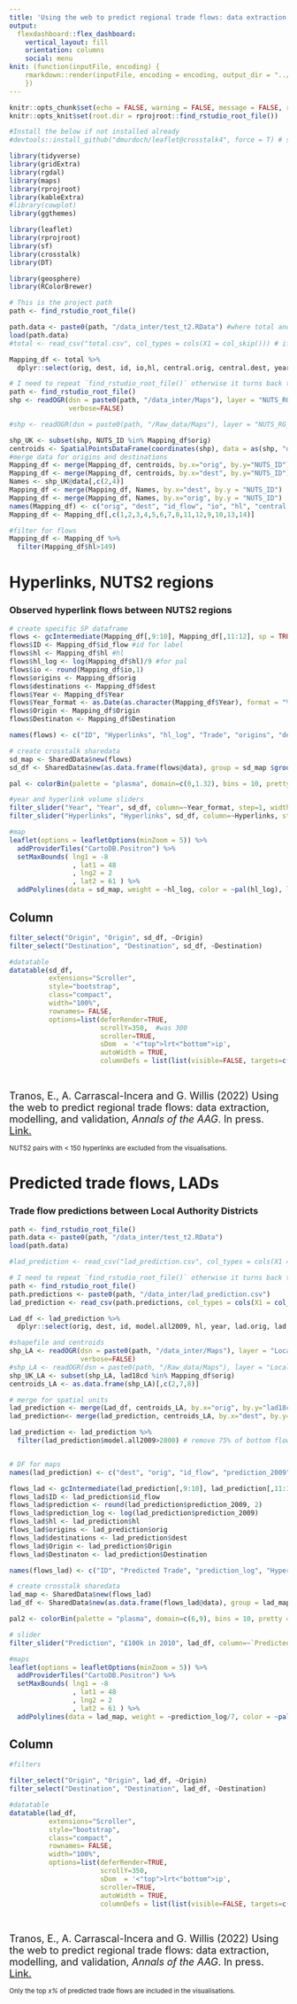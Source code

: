 ```yaml
---
title: 'Using the web to predict regional trade flows: data extraction, modelling, and validation.'
output:
  flexdashboard::flex_dashboard:
    vertical_layout: fill
    orientation: columns
    social: menu
knit: (function(inputFile, encoding) {
    rmarkdown::render(inputFile, encoding = encoding, output_dir = "../")
    })
---
```


```r
knitr::opts_chunk$set(echo = FALSE, warning = FALSE, message = FALSE, results = 'asis')
knitr::opts_knit$set(root.dir = rprojroot::find_rstudio_root_file())

#Install the below if not installed already
#devtools::install_github("dmurdoch/leaflet@crosstalk4", force = T) # special edit of package for maps install first

library(tidyverse)
library(gridExtra)
library(rgdal)
library(maps)
library(rprojroot)
library(kableExtra)
#library(cowplot)
library(ggthemes)

library(leaflet)
library(rprojroot)
library(sf)
library(crosstalk)
library(DT)

library(geosphere)
library(RColorBrewer)

# This is the project path
path <- find_rstudio_root_file()
```

```r
path.data <- paste0(path, "/data_inter/test_t2.RData") #where total and LAD is located
load(path.data)
#total <- read_csv("total.csv", col_types = cols(X1 = col_skip())) # if local

Mapping_df <- total %>%
  dplyr::select(orig, dest, id, io,hl, central.orig, central.dest, year)

# I need to repeat `find_rstudio_root_file()` otherwise it turns back to .Rmd floder
path <- find_rstudio_root_file()
shp <- readOGR(dsn = paste0(path, "/data_inter/Maps"), layer = "NUTS_RG_01M_2010_4326_LEVL_2",
               verbose=FALSE)

#shp <- readOGR(dsn = paste0(path, "/Raw_data/Maps"), layer = "NUTS_RG_01M_2010_4326_LEVL_2")

shp_UK <- subset(shp, NUTS_ID %in% Mapping_df$orig)
centroids <- SpatialPointsDataFrame(coordinates(shp), data = as(shp, "data.frame")[c("NUTS_ID")])
#merge data for origins and destinations
Mapping_df <- merge(Mapping_df, centroids, by.x="orig", by.y="NUTS_ID")
Mapping_df <- merge(Mapping_df, centroids, by.x="dest", by.y="NUTS_ID")
Names <- shp_UK@data[,c(2,4)]
Mapping_df <- merge(Mapping_df, Names, by.x="dest", by.y = "NUTS_ID")
Mapping_df <- merge(Mapping_df, Names, by.x="orig", by.y = "NUTS_ID")
names(Mapping_df) <- c("orig", "dest", "id_flow", "io", "hl", "central.orig", "central.dest","Year", "lng_orig", "lat_orig","lng_dest", "lat_dest", "Destination", "Origin")
Mapping_df <- Mapping_df[,c(1,2,3,4,5,6,7,8,11,12,9,10,13,14)]

#filter for flows
Mapping_df <- Mapping_df %>%
  filter(Mapping_df$hl>149)  
```

Hyperlinks, NUTS2 regions
=====================================

### Observed hyperlink flows between NUTS2 regions {data-width=600}

```r
# create specific SP dataframe
flows <- gcIntermediate(Mapping_df[,9:10], Mapping_df[,11:12], sp = TRUE, addStartEnd = TRUE)
flows$ID <- Mapping_df$id_flow #id for label
flows$hl <- Mapping_df$hl #hl
flows$hl_log <- log(Mapping_df$hl)/9 #for pal
flows$io <- round(Mapping_df$io,1)
flows$origins <- Mapping_df$orig
flows$destinations <- Mapping_df$dest
flows$Year <- Mapping_df$Year
flows$Year_format <- as.Date(as.character(Mapping_df$Year), format = "%Y")# no commas
flows$Origin <- Mapping_df$Origin
flows$Destinaton <- Mapping_df$Destination

names(flows) <- c("ID", "Hyperlinks", "hl_log", "Trade", "origins", "destinations", "Year", "Year_format", "Origin", "Destination")

# create crosstalk sharedata
sd_map <- SharedData$new(flows)
sd_df <- SharedData$new(as.data.frame(flows@data), group = sd_map $groupName())

pal <- colorBin(palette = "plasma", domain=c(0,1.32), bins = 10, pretty = TRUE)

#year and hyperlink volume sliders
filter_slider("Year", "Year", sd_df, column=~Year_format, step=1, width = 600, timeFormat = "%Y")
filter_slider("Hyperlinks", "Hyperlinks", sd_df, column=~Hyperlinks, step=50, max = 40000, width = 600)

#map
leaflet(options = leafletOptions(minZoom = 5)) %>%
  addProviderTiles("CartoDB.Positron") %>%
  setMaxBounds( lng1 = -8
                , lat1 = 48
                , lng2 = 2
                , lat2 = 61 ) %>%
  addPolylines(data = sd_map, weight = ~hl_log, color = ~pal(hl_log), label = ~ID)
```

Column {data-width=400}
-------------------------------------

```r
filter_select("Origin", "Origin", sd_df, ~Origin)
filter_select("Destination", "Destination", sd_df, ~Destination)

#datatable
datatable(sd_df,
          extensions="Scroller",
          style="bootstrap",
          class="compact",
          width="100%",
          rownames= FALSE,
          options=list(deferRender=TRUE,
                       scrollY=350,  #was 300
                       scroller=TRUE,
                       sDom  = '<"top">lrt<"bottom">ip',
                       autoWidth = TRUE,
                       columnDefs = list(list(visible=FALSE, targets=c(0,2,4,5,7), width='90')))) # '_all' for all variables

```

<br>

<font size="+1.5">Tranos, E., A. Carrascal-Incera and G. Willis (2022) Using the web to predict regional trade flows: data extraction, modelling, and validation, *Annals of the AAG*. In press. [Link.](https://doi.org/10.1080/24694452.2022.2109577)</font>

<small>NUTS2 pairs with < 150 hyperlinks are excluded from the visualisations.</small>


Predicted trade flows, LADs
=====================================  

### Trade flow predictions between Local Authority Districts {data-width=600}

```r
path <- find_rstudio_root_file()
path.data <- paste0(path, "/data_inter/test_t2.RData")
load(path.data)

#lad_prediction <- read_csv("lad_prediction.csv", col_types = cols(X1 = col_skip())) # if local

# I need to repeat `find_rstudio_root_file()` otherwise it turns back to .Rmd floder
path <- find_rstudio_root_file()
path.predictions <- paste0(path, "/data_inter/lad_prediction.csv")
lad_prediction <- read_csv(path.predictions, col_types = cols(X1 = col_skip()))

Lad_df <- lad_prediction %>%
  dplyr::select(orig, dest, id, model.all2009, hl, year, lad.orig, lad.dest)

#shapefile and centroids
shp_LA <- readOGR(dsn = paste0(path, "/data_inter/Maps"), layer = "Local_Authority_Districts__December_2018__Boundaries_UK_BFC",
                  verbose=FALSE)
#shp_LA <- readOGR(dsn = paste0(path, "/Raw_data/Maps"), layer = "Local_Authority_Districts__December_2018__Boundaries_UK_BFC")
shp_UK_LA <- subset(shp_LA, lad18cd %in% Mapping_df$orig)
centroids_LA <- as.data.frame(shp_LA)[,c(2,7,8)]

# merge for spatial units
lad_prediction <- merge(Lad_df, centroids_LA, by.x="orig", by.y="lad18cd")
lad_prediction<- merge(lad_prediction, centroids_LA, by.x="dest", by.y="lad18cd")

lad_prediction <- lad_prediction %>%
  filter(lad_prediction$model.all2009>2800) # remove 75% of bottom flows so it runs


# DF for maps
names(lad_prediction) <- c("dest", "orig", "id_flow", "prediction_2009", "hl", "year", "Origin","Destination", "lng_orig", "lat_orig","lng_dest", "lat_dest")

```

```r

flows_lad <- gcIntermediate(lad_prediction[,9:10], lad_prediction[,11:12], sp = TRUE, addStartEnd = TRUE)
flows_lad$ID <- lad_prediction$id_flow
flows_lad$prediction <- round(lad_prediction$prediction_2009, 2)
flows_lad$prediction_log <- log(lad_prediction$prediction_2009)
flows_lad$hl <- lad_prediction$hl
flows_lad$origins <- lad_prediction$orig
flows_lad$destinations <- lad_prediction$dest
flows_lad$Origin <- lad_prediction$Origin
flows_lad$Destinaton <- lad_prediction$Destination

names(flows_lad) <- c("ID", "Predicted Trade", "prediction_log", "Hyperlinks", "origins", "destinations", "Origin", "Destination")

# create crosstalk sharedata
lad_map <- SharedData$new(flows_lad)
lad_df <- SharedData$new(as.data.frame(flows_lad@data), group = lad_map $groupName())

pal2 <- colorBin(palette = "plasma", domain=c(6,9), bins = 10, pretty = FALSE)

# slider
filter_slider("Prediction", "£100k in 2010", lad_df, column=~`Predicted Trade`, step=50, max = 64000, width = 600)

#maps
leaflet(options = leafletOptions(minZoom = 5)) %>%
  addProviderTiles("CartoDB.Positron") %>%
  setMaxBounds( lng1 = -8
                , lat1 = 48
                , lng2 = 2
                , lat2 = 61 ) %>%
  addPolylines(data = lad_map, weight = ~prediction_log/7, color = ~pal2(prediction_log), label = ~ID)
```

Column {data-width=400}
-------------------------------------

```r
#filters

filter_select("Origin", "Origin", lad_df, ~Origin)
filter_select("Destination", "Destination", lad_df, ~Destination)

#datatable
datatable(lad_df,
          extensions="Scroller",
          style="bootstrap",
          class="compact",
          rownames= FALSE,
          width="100%",
          options=list(deferRender=TRUE,
                       scrollY=350,
                       sDom  = '<"top">lrt<"bottom">ip',
                       scroller=TRUE,
                       autoWidth = TRUE,
                       columnDefs = list(list(visible=FALSE, targets=c(0,2,4,5)))))
```

<br>

<font size="+1.5">Tranos, E., A. Carrascal-Incera and G. Willis (2022) Using the web to predict regional trade flows: data extraction, modelling, and validation, *Annals of the AAG*. In press. [Link.](https://doi.org/10.1080/24694452.2022.2109577)</font>

<small>Only the top *x%* of predicted trade flows are included in the visualisations.</small>
